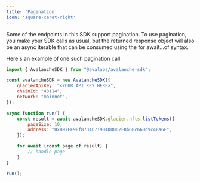 ```yaml
---
title: 'Pagination'
icon: 'square-caret-right'
---
```


Some of the endpoints in this SDK support pagination. To use pagination, you make your SDK calls as usual, but the returned response object will also be an async iterable that can be consumed using the for await...of syntax.

Here's an example of one such pagination call:

```javascript
import { AvalancheSDK } from "@avalabs/avalanche-sdk";

const avalancheSDK = new AvalancheSDK({
    glacierApiKey: "<YOUR_API_KEY_HERE>",
    chainId: "43114",
    network: "mainnet",
});

async function run() {
    const result = await avalancheSDK.glacier.nfts.listTokens({
        pageSize: 10,
        address: "0xB97EF9Ef8734C71904D8002F8b6Bc66Dd9c48a6E",
    });

    for await (const page of result) {
        // handle page
    }
}

run();
```
